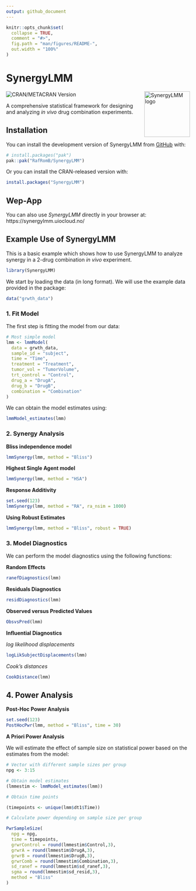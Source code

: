 ```yaml
---
output: github_document
---
```


<!-- README.md is generated from README.Rmd. Please edit that file -->

```r
knitr::opts_chunk$set(
  collapse = TRUE,
  comment = "#>",
  fig.path = "man/figures/README-",
  out.width = "100%"
)
```

# SynergyLMM 
<a href="https://cran.r-project.org/web/packages/SynergyLMM/vignettes/SynergyLMM.html"><img src="man/figures/logo.png" align="right" height="125" alt="SynergyLMM logo" /></a>


<!-- badges: start -->
![CRAN/METACRAN Version](https://img.shields.io/cran/v/SynergyLMM?link=https%3A%2F%2Fcran.r-project.org%2Fweb%2Fpackages%2FSynergyLMM%2Findex.html)
<!-- badges: end -->

A comprehensive statistical framework for designing and analyzing _in vivo_ drug combination experiments. 

## Installation

You can install the development version of SynergyLMM from [GitHub](https://github.com/) with:

``` r
# install.packages("pak")
pak::pak("RafRomB/SynergyLMM")
```

Or you can install the CRAN-released version with:

``` r
install.packages("SynergyLMM")
```

## Wep-App

You can also use *SynergyLMM* directly in your browser at: https://synergylmm.uiocloud.no/ 

## Example Use of SynergyLMM

This is a basic example which shows how to use SynergyLMM to analyze synergy in a 2-drug combination _in vivo_ experiment.

```r
library(SynergyLMM)
```

We start by loading the data (in long format). We will use the example data provided in the package:

```r
data("grwth_data")
```

### 1. Fit Model

The first step is fitting the model from our data:

```r
# Most simple model
lmm <- lmmModel(
  data = grwth_data,
  sample_id = "subject",
  time = "Time",
  treatment = "Treatment",
  tumor_vol = "TumorVolume",
  trt_control = "Control",
  drug_a = "DrugA",
  drug_b = "DrugB",
  combination = "Combination"
)
```
We can obtain the model estimates using:

```r
lmmModel_estimates(lmm)
```

### 2. Synergy Analysis

**Bliss independence model**

```r
lmmSynergy(lmm, method = "Bliss")
```

**Highest Single Agent model**

```r
lmmSynergy(lmm, method = "HSA")
```

**Response Additivity**

```r
set.seed(123)
lmmSynergy(lmm, method = "RA", ra_nsim = 1000)
```

**Using Robust Estimates**

```r
lmmSynergy(lmm, method = "Bliss", robust = TRUE)
```


### 3. Model Diagnostics

We can perform the model diagnostics using the following functions:

**Random Effects**

```r
ranefDiagnostics(lmm)
```
**Residuals Diagnostics**

```r
residDiagnostics(lmm)
```

**Observed versus Predicted Values**

```r
ObsvsPred(lmm)
```

**Influential Diagnostics**

_log likelihood displacements_

```r
logLikSubjectDisplacements(lmm)
```

_Cook's distances_

```r
CookDistance(lmm)
```

## 4. Power Analysis

**Post-Hoc Power Analysis**

```r
set.seed(123)
PostHocPwr(lmm, method = "Bliss", time = 30)
```

**A Priori Power Analysis**

We will estimate the effect of sample size on statistical power based on the estimates from the model:

```r
# Vector with different sample sizes per group
npg <- 3:15

# Obtain model estimates
(lmmestim <- lmmModel_estimates(lmm))

# Obtain time points

(timepoints <- unique(lmm$dt1$Time))

# Calculate power depending on sample size per group

PwrSampleSize(
  npg = npg,
  time = timepoints,
  grwrControl = round(lmmestim$Control,3),
  grwrA = round(lmmestim$DrugA,3),
  grwrB = round(lmmestim$DrugB,3),
  grwrComb = round(lmmestim$Combination,3),
  sd_ranef = round(lmmestim$sd_ranef,3),
  sgma = round(lmmestim$sd_resid,3),
  method = "Bliss"
)
```

